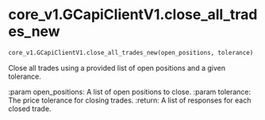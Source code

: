 # core_v1.GCapiClientV1.close_all_trades_new { #pygcapi.core_v1.GCapiClientV1.close_all_trades_new }

```python
core_v1.GCapiClientV1.close_all_trades_new(open_positions, tolerance)
```

Close all trades using a provided list of open positions and a given tolerance.

:param open_positions: A list of open positions to close.
:param tolerance: The price tolerance for closing trades.
:return: A list of responses for each closed trade.